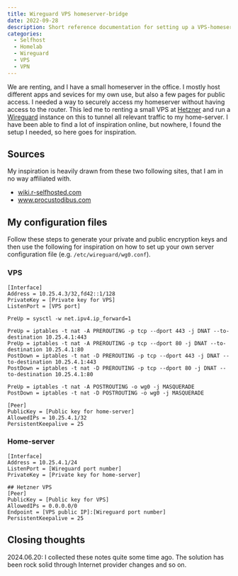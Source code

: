 ```yaml
---
title: Wireguard VPS homeserver-bridge
date: 2022-09-28
description: Short reference documentation for setting up a VPS-homeserver bridge with Wireguard.
categories:
  - Selfhost
  - Homelab
  - Wireguard
  - VPS
  - VPN
---
```


We are renting, and I have a small homeserver in the office. I mostly host different apps and sevices for my own use, but also a few pages for public access. I needed a way to securely access my homeserver without having access to the router. This led me to renting a small VPS at [Hetzner](https://www.hetzner.com/cloud/) and run a [Wireguard](https://www.wireguard.com/) instance on this to tunnel all relevant traffic to my home-server. I have been able to find a lot of inspiration online, but nowhere, I found the setup I needed, so here goes for inspiration.

::: callout-note
## Sources

My inspiration is heavily drawn from these two following sites, that I am in no way affiliated with.

-   [wiki.r-selfhosted.com](https://wiki.r-selfhosted.com/guides/software/virtual-private-networks/wireguard/#wireguard)
-   [www.procustodibus.com](https://www.procustodibus.com/blog/2022/09/wireguard-port-forward-from-internet/)
:::

## My configuration files

Follow these steps to generate your private and public encryption keys and then use the following for inspiration on how to set up your own server configuration file (e.g. `/etc/wireguard/wg0.conf`).

### VPS

```         
[Interface]
Address = 10.25.4.3/32,fd42::1/128
PrivateKey = [Private key for VPS]
ListenPort = [VPS port]

PreUp = sysctl -w net.ipv4.ip_forward=1

PreUp = iptables -t nat -A PREROUTING -p tcp --dport 443 -j DNAT --to-destination 10.25.4.1:443
PreUp = iptables -t nat -A PREROUTING -p tcp --dport 80 -j DNAT --to-destination 10.25.4.1:80
PostDown = iptables -t nat -D PREROUTING -p tcp --dport 443 -j DNAT --to-destination 10.25.4.1:443
PostDown = iptables -t nat -D PREROUTING -p tcp --dport 80 -j DNAT --to-destination 10.25.4.1:80

PreUp = iptables -t nat -A POSTROUTING -o wg0 -j MASQUERADE
PostDown = iptables -t nat -D POSTROUTING -o wg0 -j MASQUERADE

[Peer]
PublicKey = [Public key for home-server]
AllowedIPs = 10.25.4.1/32
PersistentKeepalive = 25
```

### Home-server

```         
[Interface]
Address = 10.25.4.1/24
ListenPort = [Wireguard port number]
PrivateKey = [Private key for home-server]

## Hetzner VPS
[Peer]
PublicKey = [Public key for VPS]
AllowedIPs = 0.0.0.0/0
Endpoint = [VPS public IP]:[Wireguard port number]
PersistentKeepalive = 25
```

::: callout-note
## Closing thoughts

2024.06.20: I collected these notes quite some time ago. The solution has been rock solid through Internet provider changes and so on.
:::
